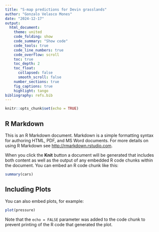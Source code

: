```yaml
---
title: "S-map predictions for Devin grasslands"
author: "Gonzalo Velasco Mones"
date: "2024-12-17"
output: 
  html_document:
    theme: united
    code_folding: show
    code_summary: "Show code"
    code_tools: true
    code_line_numbers: true
    code_overflow: scroll
    toc: true
    toc_depth: 2
    toc_float:
      collapsed: false
      smooth_scroll: false
    number_sections: true
    fig_captions: true
    highlight: tango
bibliography: refs.bib    
---
```


```r
knitr::opts_chunk$set(echo = TRUE)
```

## R Markdown

This is an R Markdown document. Markdown is a simple formatting syntax for authoring HTML, PDF, and MS Word documents. For more details on using R Markdown see <http://rmarkdown.rstudio.com>.

When you click the **Knit** button a document will be generated that includes both content as well as the output of any embedded R code chunks within the document. You can embed an R code chunk like this:

```r
summary(cars)
```

## Including Plots

You can also embed plots, for example:

```r
plot(pressure)
```

Note that the `echo = FALSE` parameter was added to the code chunk to prevent printing of the R code that generated the plot.

